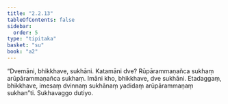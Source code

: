 ```yaml
---
title: "2.2.13"
tableOfContents: false
sidebar:
  order: 5
type: "tipitaka"
basket: "su"
book: "a2"
---
```



<DynamicBreadcrumb />

<Division number="77" book="a2">

<Paragraph number="157" book="a2">
“Dvemāni, bhikkhave, sukhāni. Katamāni dve? Rūpārammaṇañca sukhaṃ arūpārammaṇañca sukhaṃ. Imāni kho, bhikkhave, dve sukhāni. Etadaggaṃ, bhikkhave, imesaṃ dvinnaṃ sukhānaṃ yadidaṃ arūpārammaṇaṃ sukhan”ti.

</Paragraph>
</Division>

<Paragraph number="158" type="center" book="a2">
Sukhavaggo dutiyo.
</Paragraph>